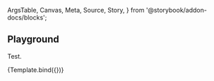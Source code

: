 <!-- @prettier -->

  ArgsTable,
  Canvas,
  Meta,
  Source,
  Story,
} from '@storybook/addon-docs/blocks';


<Meta
  argTypes={argTypes}
  component={ShareSessionStorageKey}
  title="Utilities/ShareSessionStorageKey"
/>

## Playground

Test.

<Canvas isColumn>
  <Source language="jsx" story="Playground" />
  <Story
    name="Playground"
    args={{
      keyName: 'my-key',
    }}
  >
    {Template.bind({})}
  </Story>
  <ArgsTable story="Playground" />
</Canvas>

